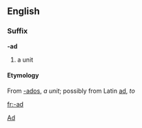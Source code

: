 ==English==
===Suffix===
'''-ad'''
#a unit
====Etymology====
From {{Gr.}} [[-ados]], ''a unit''; possibly from Latin [[ad]], ''to''

[[Category:English suffixes|Ad]]
[[fr:-ad]]